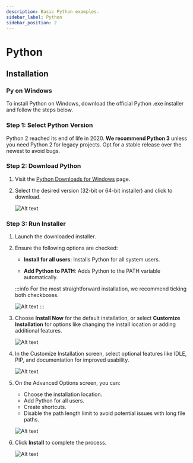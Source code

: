 ```yaml
---
description: Basic Python examples.
sidebar_label: Python
sidebar_position: 2
---
```






# Python

## Installation

### Py on Windows

To install Python on Windows, download the official Python .exe installer and follow the steps below.

### Step 1: Select Python Version
Python 2 reached its end of life in 2020. **We recommend Python 3** unless you need Python 2 for legacy projects. Opt for a stable release over the newest to avoid bugs.

### Step 2: Download Python
1. Visit the [Python Downloads for Windows](https://www.python.org/downloads/windows/) page.
2. Select the desired version (32-bit or 64-bit installer) and click to download.


    ![Alt text](/img/guides/python-install-1.png)

### Step 3: Run Installer
1. Launch the downloaded installer.
2. Ensure the following options are checked:

   - **Install for all users**: Installs Python for all system users.
   
   - **Add Python to PATH**: Adds Python to the PATH variable automatically.
   
   :::info
   For the most straightforward installation, we recommend ticking both checkboxes.

      ![Alt text](/img/guides/python-install-2.png)
   :::
   


3. Choose **Install Now** for the default installation, or select **Customize Installation** for options like changing the install location or adding additional features.

    ![Alt text](/img/guides/python-install-3.png)

4. In the Customize Installation screen, select optional features like IDLE, PIP, and documentation for improved usability.

    ![Alt text](/img/guides/python-install-4.png)

5. On the Advanced Options screen, you can:
   - Choose the installation location.
   - Add Python for all users.
   - Create shortcuts.
   - Disable the path length limit to avoid potential issues with long file paths.
   
   ![Alt text](https://imgur.com/ihDdahM.png)

6. Click **Install** to complete the process.

    ![Alt text](https://imgur.com/AYhWm0K.png)

